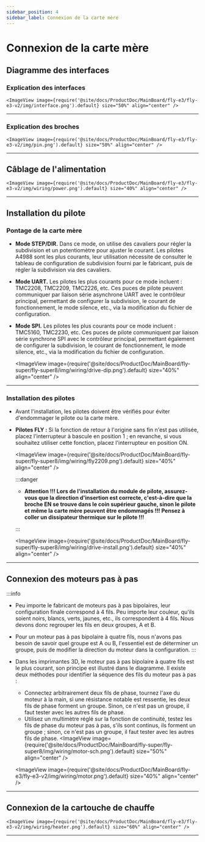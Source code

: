 ```yaml
---
sidebar_position: 4
sidebar_label: Connexion de la carte mère
---
```





# Connexion de la carte mère

## Diagramme des interfaces

### Explication des interfaces

    <ImageView image={require('@site/docs/ProductDoc/MainBoard/fly-e3/fly-e3-v2/img/interface.png').default} size="50%" align="center" />

----

### Explication des broches

    <ImageView image={require('@site/docs/ProductDoc/MainBoard/fly-e3/fly-e3-v2/img/pin.png').default} size="50%" align="center" />

---

## Câblage de l'alimentation

    <ImageView image={require('@site/docs/ProductDoc/MainBoard/fly-e3/fly-e3-v2/img/wiring/power.png').default} size="40%" align="center" />

----

## Installation du pilote

### Pontage de la carte mère

* **Mode STEP/DIR.** Dans ce mode, on utilise des cavaliers pour régler la subdivision et un potentiomètre pour ajuster le courant. Les pilotes A4988 sont les plus courants, leur utilisation nécessite de consulter le tableau de configuration de subdivision fourni par le fabricant, puis de régler la subdivision via des cavaliers.
* **Mode UART.** Les pilotes les plus courants pour ce mode incluent : TMC2208, TMC2209, TMC2226, etc. Ces puces de pilote peuvent communiquer par liaison série asynchrone UART avec le contrôleur principal, permettant de configurer la subdivision, le courant de fonctionnement, le mode silence, etc., via la modification du fichier de configuration.
* **Mode SPI.** Les pilotes les plus courants pour ce mode incluent : TMC5160, TMC2230, etc. Ces puces de pilote communiquent par liaison série synchrone SPI avec le contrôleur principal, permettant également de configurer la subdivision, le courant de fonctionnement, le mode silence, etc., via la modification du fichier de configuration.

    <ImageView image={require('@site/docs/ProductDoc/MainBoard/fly-super/fly-super8/img/wiring/drive-dip.png').default} size="40%" align="center" />

----

### Installation des pilotes

* Avant l'installation, les pilotes doivent être vérifiés pour éviter d'endommager le pilote ou la carte mère.
* **Pilotes FLY :** Si la fonction de retour à l'origine sans fin n'est pas utilisée, placez l'interrupteur à bascule en position 1 ; en revanche, si vous souhaitez utiliser cette fonction, placez l'interrupteur en position ON.

    <ImageView image={require('@site/docs/ProductDoc/MainBoard/fly-super/fly-super8/img/wiring/fly2209.png').default} size="40%" align="center" />

    :::danger

    * **Attention !!! Lors de l'installation du module de pilote, assurez-vous que la direction d'insertion est correcte, c'est-à-dire que la broche EN se trouve dans le coin supérieur gauche, sinon le pilote et même la carte mère peuvent être endommagés !!! Pensez à coller un dissipateur thermique sur le pilote !!!**

    :::

    <ImageView image={require('@site/docs/ProductDoc/MainBoard/fly-super/fly-super8/img/wiring/drive-install.png').default} size="40%" align="center" />


----

## Connexion des moteurs pas à pas

:::info
* Peu importe le fabricant de moteurs pas à pas bipolaires, leur configuration finale correspond à 4 fils. Peu importe leur couleur, qu'ils soient noirs, blancs, verts, jaunes, etc., ils correspondent à 4 fils. Nous devons donc regrouper les fils en deux groupes, A et B.
* Pour un moteur pas à pas bipolaire à quatre fils, nous n'avons pas besoin de savoir quel groupe est A ou B, l'essentiel est de déterminer un groupe, puis de modifier la direction du moteur dans la configuration.
:::

* Dans les imprimantes 3D, le moteur pas à pas bipolaire à quatre fils est le plus courant, son principe est illustré dans le diagramme. Il existe deux méthodes pour identifier la séquence des fils du moteur pas à pas :
    * Connectez arbitrairement deux fils de phase, tournez l'axe du moteur à la main, si une résistance notable est ressentie, les deux fils de phase forment un groupe. Sinon, ce n'est pas un groupe, il faut tester avec les autres fils de phase.
    * Utilisez un multimètre réglé sur la fonction de continuité, testez les fils de phase du moteur pas à pas, s'ils sont continus, ils forment un groupe ; sinon, ce n'est pas un groupe, il faut tester avec les autres fils de phase.
    <ImageView image={require('@site/docs/ProductDoc/MainBoard/fly-super/fly-super8/img/wiring/motor-sch.png').default} size="50%" align="center" />

    <ImageView image={require('@site/docs/ProductDoc/MainBoard/fly-e3/fly-e3-v2/img/wiring/motor.png').default} size="40%" align="center" />

----

## Connexion de la cartouche de chauffe

    <ImageView image={require('@site/docs/ProductDoc/MainBoard/fly-e3/fly-e3-v2/img/wiring/heater.png').default} size="60%" align="center" />

----